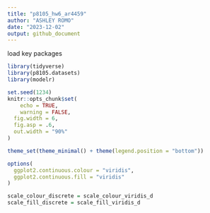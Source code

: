 ```yaml
---
title: "p8105_hw6_ar4459"
author: "ASHLEY ROMO"
date: "2023-12-02"
output: github_document
---
```


load key packages
```r
library(tidyverse)
library(p8105.datasets)
library(modelr)

set.seed(1234)
knitr::opts_chunk$set(
	echo = TRUE,
	warning = FALSE,
  fig.width = 6,
  fig.asp = .6,
  out.width = "90%"
)

theme_set(theme_minimal() + theme(legend.position = "bottom"))

options(
  ggplot2.continuous.colour = "viridis",
  ggplot2.continuous.fill = "viridis"
)

scale_colour_discrete = scale_colour_viridis_d
scale_fill_discrete = scale_fill_viridis_d
```
